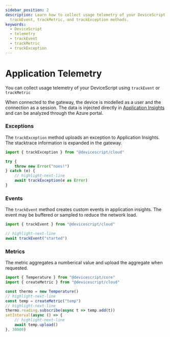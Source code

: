 ```yaml
---
sidebar_position: 2
description: Learn how to collect usage telemetry of your DeviceScript using
  trackEvent, trackMetric, and trackException methods.
keywords:
  - DeviceScript
  - telemetry
  - trackEvent
  - trackMetric
  - trackException
---
```

# Application Telemetry

You can collect usage telemetry of your DeviceScript using `trackEvent` or `trackMetric`

When connected to the gateway, the device is modelled as a user and the connection as a session.
The data is injected directly
in [Application Insights](https://learn.microsoft.com/en-us/azure/azure-monitor/app/app-insights-overview)
and can be analyzed through the Azure portal.

### Exceptions

The `trackException` method uploads an exception to Application Insights. The stacktrace information is expanded in the gateway.

```ts
import { trackException } from "@devicescript/cloud"

try {
    throw new Error("noes!")
} catch (e) {
    // highlight-next-line
    await trackException(e as Error)
}
```

### Events

The `trackEvent` method creates custom events in application insights. The event may be buffered or sampled
to reduce the network load.

```ts
import { trackEvent } from "@devicescript/cloud"

// highlight-next-line
await trackEvent("started")
```

### Metrics

The metric aggregates a numberical value and upload the aggregate when requested.

```ts
import { Temperature } from "@devicescript/core"
import { createMetric } from "@devicescript/cloud"

const thermo = new Temperature()
// highlight-next-line
const temp = createMetric("temp")
// highlight-next-line
thermo.reading.subscribe(async t => temp.add(t))
setInterval(async () => {
    // highlight-next-line
    await temp.upload()
}, 30000)
```